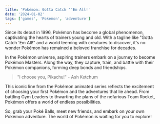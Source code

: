 ```yaml
---
title: 'Pokémon: Gotta Catch ''Em All!'
date: '2024-01-02'
tags: ['games', 'Pokemon', 'adventure']
---
```


Since its debut in 1996, Pokémon has become a global phenomenon, captivating the hearts of trainers young and old. With a tagline like "Gotta Catch 'Em All!" and a world teeming with creatures to discover, it's no wonder Pokémon has remained a beloved franchise for decades.

In the Pokémon universe, aspiring trainers embark on a journey to become Pokémon Masters. Along the way, they capture, train, and battle with their Pokémon companions, forming deep bonds and friendships.

> "I choose you, Pikachu!" - Ash Ketchum

This iconic line from the Pokémon animated series reflects the excitement of choosing your first Pokémon and the adventures that lie ahead. From battling Gym Leaders to thwarting the plans of the nefarious Team Rocket, Pokémon offers a world of endless possibilities.

So, grab your Poké Balls, meet new friends, and embark on your own Pokémon adventure. The world of Pokémon is waiting for you to explore!
